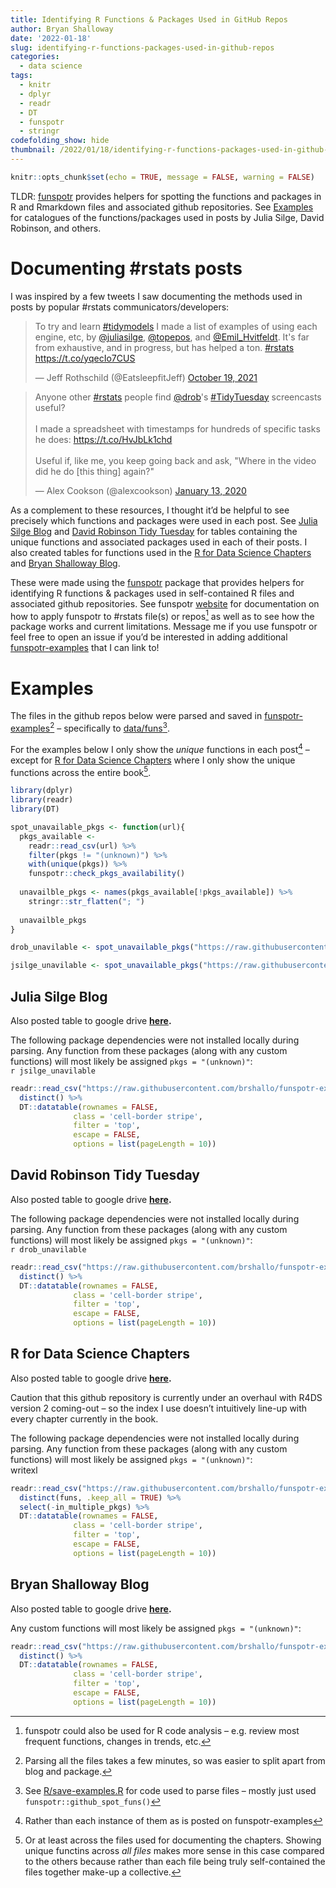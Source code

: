 ```yaml
---
title: Identifying R Functions & Packages Used in GitHub Repos
author: Bryan Shalloway
date: '2022-01-18'
slug: identifying-r-functions-packages-used-in-github-repos
categories:
  - data science
tags:
  - knitr
  - dplyr
  - readr
  - DT
  - funspotr
  - stringr
codefolding_show: hide
thumbnail: /2022/01/18/identifying-r-functions-packages-used-in-github-repos/images/indexing.jpg
---
```


```r
knitr::opts_chunk$set(echo = TRUE, message = FALSE, warning = FALSE)
```

TLDR: [funspotr](https://brshallo.github.io/funspotr/) provides helpers for spotting the functions and packages in R and Rmarkdown files and associated github repositories. See [Examples] for catalogues of the functions/packages used in posts by Julia Silge, David Robinson, and others.

# Documenting #rstats posts

I was inspired by a few tweets I saw documenting the methods used in posts by popular #rstats communicators/developers: 

<blockquote class="twitter-tweet"><p lang="en" dir="ltr">To try and learn <a href="https://twitter.com/hashtag/tidymodels?src=hash&amp;ref_src=twsrc%5Etfw">#tidymodels</a> I made a list of examples of using each engine, etc, by <a href="https://twitter.com/juliasilge?ref_src=twsrc%5Etfw">@juliasilge</a>, <a href="https://twitter.com/topepos?ref_src=twsrc%5Etfw">@topepos</a>, and <a href="https://twitter.com/Emil_Hvitfeldt?ref_src=twsrc%5Etfw">@Emil_Hvitfeldt</a>. It&#39;s far from exhaustive, and in progress, but has helped a ton. <a href="https://twitter.com/hashtag/rstats?src=hash&amp;ref_src=twsrc%5Etfw">#rstats</a> <a href="https://t.co/yqecIo7CUS">https://t.co/yqecIo7CUS</a></p>&mdash; Jeff Rothschild (@EatsleepfitJeff) <a href="https://twitter.com/EatsleepfitJeff/status/1450377631296225281?ref_src=twsrc%5Etfw">October 19, 2021</a></blockquote> <script async src="https://platform.twitter.com/widgets.js" charset="utf-8"></script>

<blockquote class="twitter-tweet"><p lang="en" dir="ltr">Anyone other <a href="https://twitter.com/hashtag/rstats?src=hash&amp;ref_src=twsrc%5Etfw">#rstats</a> people find <a href="https://twitter.com/drob?ref_src=twsrc%5Etfw">@drob</a>&#39;s <a href="https://twitter.com/hashtag/TidyTuesday?src=hash&amp;ref_src=twsrc%5Etfw">#TidyTuesday</a> screencasts useful?<br><br>I made a spreadsheet with timestamps for hundreds of specific tasks he does: <a href="https://t.co/HvJbLk1chd">https://t.co/HvJbLk1chd</a><br> <br>Useful if, like me, you keep going back and ask, &quot;Where in the video did he do [this thing] again?&quot;</p>&mdash; Alex Cookson (@alexcookson) <a href="https://twitter.com/alexcookson/status/1216798492183670784?ref_src=twsrc%5Etfw">January 13, 2020</a></blockquote> <script async src="https://platform.twitter.com/widgets.js" charset="utf-8"></script>

As a complement to these resources, I thought it'd be helpful to see precisely which functions and packages were used in each post. See  [Julia Silge Blog] and [David Robinson Tidy Tuesday] for tables containing the unique functions and associated packages used in each of their posts. I also created tables for functions used in the [R for Data Science Chapters] and [Bryan Shalloway Blog].

These were made using the [funspotr](https://github.com/brshallo/funspotr) package that provides helpers for identifying R functions & packages used in self-contained R files and associated github repositories.  See funspotr [website](https://brshallo.github.io/funspotr/) for documentation on how to apply funspotr to #rstats file(s) or repos^[funspotr could also be used for R code analysis -- e.g. review most frequent functions, changes in trends, etc.] as well as to see how the package works and current limitations. Message me if you use funspotr or feel free to open an issue if you'd be interested in adding additional [funspotr-examples](https://github.com/brshallo/funspotr-examples) that I can link to!

# Examples

The files in the github repos below were parsed and saved in [funspotr-examples](https://github.com/brshallo/funspotr-examples)^[Parsing all the files takes a few minutes, so was easier to split apart from blog and package.] -- specifically to [data/funs](https://github.com/brshallo/funspotr-examples/tree/main/data/funs)^[See [R/save-examples.R](https://github.com/brshallo/funspotr-examples/blob/main/R/save-examples.R) for code used to parse files -- mostly just used `funspotr::github_spot_funs()`].

For the examples below I only show the *unique* functions in each post^[Rather than each instance of them as is posted on funspotr-examples] -- except for [R for Data Science Chapters] where I only show the unique functions across the entire book^[Or at least across the files used for documenting the chapters. Showing unique functins across *all files* makes more sense in this case compared to the others because rather than each file being truly self-contained the files together make-up a collective.].

```r
library(dplyr)
library(readr)
library(DT)
```

```r

spot_unavailable_pkgs <- function(url){
  pkgs_available <-
    readr::read_csv(url) %>%
    filter(pkgs != "(unknown)") %>%
    with(unique(pkgs)) %>%
    funspotr::check_pkgs_availability()
  
  unavailble_pkgs <- names(pkgs_available[!pkgs_available]) %>%
    stringr::str_flatten("; ")
  
  unavailble_pkgs
}

drob_unavilable <- spot_unavailable_pkgs("https://raw.githubusercontent.com/brshallo/funspotr-examples/main/data/deps/drob-tidy-tuesdays-deps-20220118.csv")

jsilge_unavilable <- spot_unavailable_pkgs("https://raw.githubusercontent.com/brshallo/funspotr-examples/main/data/deps/jsilge-blog-deps-20220118.csv")
```

## Julia Silge Blog

Also posted table to google drive **[here](https://docs.google.com/spreadsheets/d/1Cf376NFpVZbkrA7RHGzTR22CvNrvm9mev5rg8OyK-WA/edit?usp=sharing).**

The following package dependencies were not installed locally during parsing. Any function from these packages (along with any custom functions) will most likely be assigned `pkgs = "(unknown)"`:  
`r jsilge_unavilable`

```r
readr::read_csv("https://raw.githubusercontent.com/brshallo/funspotr-examples/main/data/funs/jsilge-blog-funs-20220114.csv") %>% 
  distinct() %>% 
  DT::datatable(rownames = FALSE,
              class = 'cell-border stripe',
              filter = 'top',
              escape = FALSE,
              options = list(pageLength = 10))
```


## David Robinson Tidy Tuesday

Also posted table to google drive **[here](https://docs.google.com/spreadsheets/d/13TVH3yLE-xfP6Hzxcya86tVzFkVAaTc5NLXIIE7Up78/edit?usp=sharing).**

The following package dependencies were not installed locally during parsing. Any function from these packages (along with any custom functions) will most likely be assigned `pkgs = "(unknown)"`:  
`r drob_unavilable`

```r
readr::read_csv("https://raw.githubusercontent.com/brshallo/funspotr-examples/main/data/funs/drob-tidy-tuesdays-funs-20220114.csv") %>% 
  distinct() %>% 
  DT::datatable(rownames = FALSE,
              class = 'cell-border stripe',
              filter = 'top',
              escape = FALSE,
              options = list(pageLength = 10))
```


## R for Data Science Chapters

Also posted table to google drive **[here](https://docs.google.com/spreadsheets/d/1jxozMUcXQQ13aVsxgOqqFPBQSpAcsDvQ3APi__oUjm8/edit?usp=sharing).**

Caution that this github repository is currently under an overhaul with R4DS version 2 coming-out -- so the index I use doesn't intuitively line-up with every chapter currently in the book.

The following package dependencies were not installed locally during parsing. Any function from these packages (along with any custom functions) will most likely be assigned `pkgs = "(unknown)"`:  
writexl

```r
readr::read_csv("https://raw.githubusercontent.com/brshallo/funspotr-examples/main/data/funs/r4ds-chapter-files-funs-20220117.csv") %>% 
  distinct(funs, .keep_all = TRUE) %>% 
  select(-in_multiple_pkgs) %>% 
  DT::datatable(rownames = FALSE,
              class = 'cell-border stripe',
              filter = 'top',
              escape = FALSE,
              options = list(pageLength = 10))
```

## Bryan Shalloway Blog

Also posted table to google drive **[here](https://docs.google.com/spreadsheets/d/1BoX8pbwyS32NofEoptJ8juZ-FeKsIRjlpud6aYtOAW0/edit?usp=sharing).**

Any custom functions will most likely be assigned `pkgs = "(unknown)"`:  

```r
readr::read_csv("https://raw.githubusercontent.com/brshallo/funspotr-examples/main/data/funs/brshallo-blog-funs-20220114.csv") %>% 
  distinct() %>% 
  DT::datatable(rownames = FALSE,
              class = 'cell-border stripe',
              filter = 'top',
              escape = FALSE,
              options = list(pageLength = 10))
```

